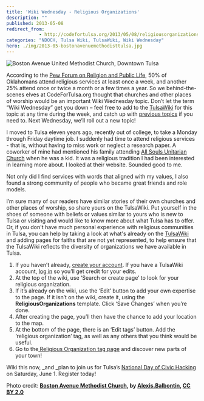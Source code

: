 ```yaml
---
title: 'Wiki Wednesday - Religious Organizations'
description: ""
published: 2013-05-08
redirect_from: 
            - http://codefortulsa.org/2013/05/08/religiousorganizations/
categories: "NDOCH, Tulsa Wiki, TulsaWiki, Wiki Wednesday"
hero: ./img/2013-05-bostonavenuemethodisttulsa.jpg
---
```

![Boston Avenue United Methodist Church, Downtown Tulsa](./img/2013-05-bostonavenuemethodisttulsa.jpg)

According to the [Pew Forum on Religion and Public Life](http://religions.pewforum.org/maps), 50% of Oklahomans attend religious services at least once a week, and another 25% attend once or twice a month or a few times a year. So we behind-the-scenes elves at CodeForTulsa.org thought that churches and other places of worship would be an important Wiki Wednesday topic. Don’t let the term “Wiki Wednesday” get you down – feel free to add to the [TulsaWiki](http://www.tulsawiki.org/) for this topic at any time during the week, and catch up with [previous topics](http://codefortulsa.org/tag/wiki-wednesday/) if you need to. Next Wednesday, we’ll roll out a new topic!

I moved to Tulsa eleven years ago, recently out of college, to take a Monday through Friday daytime job. I suddenly had time to attend religious services - that is, without having to miss work or neglect a research paper. A coworker of mine had mentioned his family attending [All Souls Unitarian Church](http://www.tulsawiki.org/All_Souls_Unitarian_Church) when he was a kid. It was a religious tradition I had been interested in learning more about. I looked at their website. Sounded good to me.

Not only did I find services with words that aligned with my values, I also found a strong community of people who became great friends and role models.

I’m sure many of our readers have similar stories of their own churches and other places of worship, so share yours on the TulsaWiki. Put yourself in the shoes of someone with beliefs or values similar to yours who is new to Tulsa or visiting and would like to know more about what Tulsa has to offer. Or, if you don't have much personal experience with religious communities in Tulsa, you can help by taking a look at what's already on the [TulsaWiki](http://www.tulsawiki.org/tags/religiousorganizations) and adding pages for faiths that are not yet represented, to help ensure that the TulsaWiki reflects the diversity of organizations we have available in Tulsa.

1. If you haven’t already, [create your account](http://www.tulsawiki.org/Users/register/ "Create a TulsaWiki account"). If you have a TulsaWiki account, [log in](http://www.tulsawiki.org/Users/login/ "TulsaWiki login") so you’ll get credit for your edits.
2. At the top of the wiki, use ‘Search or create page’ to look for your religious organization.
3. If it’s already on the wiki, use the ‘Edit’ button to add your own expertise to the page. If it isn’t on the wiki, create it, using the **ReligiousOrganizations** template. Click ‘Save Changes’ when you’re done.
4. After creating the page, you’ll then have the chance to add your location to the map.
5. At the bottom of the page, there is an ‘Edit tags’ button. Add the ‘religious organization’ tag, as well as any others that you think would be useful.
6. Go to the[ Religious Organization tag page](http://www.tulsawiki.org/tags/religiousorganizations "Rainy Day tag page for TulsaWiki") and discover new parts of your town!

Wiki this now, \_and \_plan to join us for Tulsa’s [National Day of Civic Hacking](https://ndochtulsa.eventbrite.com/ "NDOCH  registration") on Saturday, June 1. Register today!

Photo credit: **[Boston Avenue Methodist Church](http://www.flickr.com/photos/7585621@N02/4958362156/), by [Alexis.Balbontin](http://www.flickr.com/photos/7585621@N02/), [CC BY 2.0](http://creativecommons.org/licenses/by/2.0/deed.en)**
